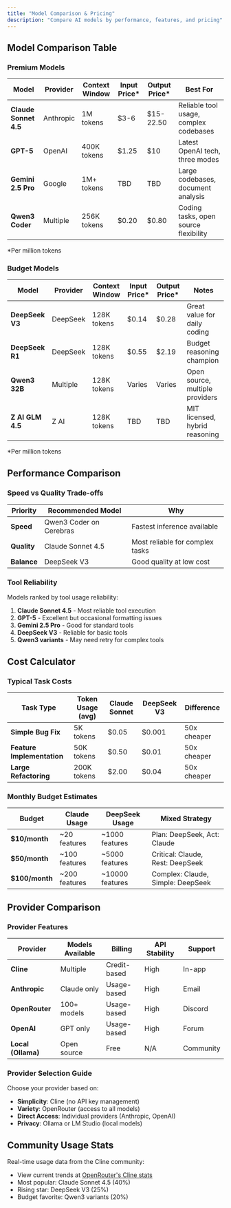 ```yaml
---
title: "Model Comparison & Pricing"
description: "Compare AI models by performance, features, and pricing"
---
```


## Model Comparison Table

### Premium Models

| Model | Provider | Context Window | Input Price* | Output Price* | Best For |
|-------|----------|---------------|--------------|---------------|----------|
| **Claude Sonnet 4.5** | Anthropic | 1M tokens | $3-6 | $15-22.50 | Reliable tool usage, complex codebases |
| **GPT-5** | OpenAI | 400K tokens | $1.25 | $10 | Latest OpenAI tech, three modes |
| **Gemini 2.5 Pro** | Google | 1M+ tokens | TBD | TBD | Large codebases, document analysis |
| **Qwen3 Coder** | Multiple | 256K tokens | $0.20 | $0.80 | Coding tasks, open source flexibility |

*Per million tokens

### Budget Models

| Model | Provider | Context Window | Input Price* | Output Price* | Notes |
|-------|----------|---------------|--------------|---------------|-------|
| **DeepSeek V3** | DeepSeek | 128K tokens | $0.14 | $0.28 | Great value for daily coding |
| **DeepSeek R1** | DeepSeek | 128K tokens | $0.55 | $2.19 | Budget reasoning champion |
| **Qwen3 32B** | Multiple | 128K tokens | Varies | Varies | Open source, multiple providers |
| **Z AI GLM 4.5** | Z AI | 128K tokens | TBD | TBD | MIT licensed, hybrid reasoning |

*Per million tokens

## Performance Comparison

### Speed vs Quality Trade-offs

| Priority | Recommended Model | Why |
|----------|------------------|-----|
| **Speed** | Qwen3 Coder on Cerebras | Fastest inference available |
| **Quality** | Claude Sonnet 4.5 | Most reliable for complex tasks |
| **Balance** | DeepSeek V3 | Good quality at low cost |

### Tool Reliability

Models ranked by tool usage reliability:
1. **Claude Sonnet 4.5** - Most reliable tool execution
2. **GPT-5** - Excellent but occasional formatting issues
3. **Gemini 2.5 Pro** - Good for standard tools
4. **DeepSeek V3** - Reliable for basic tools
5. **Qwen3 variants** - May need retry for complex tools

## Cost Calculator

### Typical Task Costs

| Task Type | Token Usage (avg) | Claude Sonnet | DeepSeek V3 | Difference |
|-----------|------------------|---------------|-------------|------------|
| **Simple Bug Fix** | 5K tokens | $0.05 | $0.001 | 50x cheaper |
| **Feature Implementation** | 50K tokens | $0.50 | $0.01 | 50x cheaper |
| **Large Refactoring** | 200K tokens | $2.00 | $0.04 | 50x cheaper |

### Monthly Budget Estimates

| Budget | Claude Usage | DeepSeek Usage | Mixed Strategy |
|--------|-------------|----------------|----------------|
| **$10/month** | ~20 features | ~1000 features | Plan: DeepSeek, Act: Claude |
| **$50/month** | ~100 features | ~5000 features | Critical: Claude, Rest: DeepSeek |
| **$100/month** | ~200 features | ~10000 features | Complex: Claude, Simple: DeepSeek |

## Provider Comparison

### Provider Features

| Provider | Models Available | Billing | API Stability | Support |
|----------|-----------------|---------|---------------|---------|
| **Cline** | Multiple | Credit-based | High | In-app |
| **Anthropic** | Claude only | Usage-based | High | Email |
| **OpenRouter** | 100+ models | Usage-based | High | Discord |
| **OpenAI** | GPT only | Usage-based | High | Forum |
| **Local (Ollama)** | Open source | Free | N/A | Community |

### Provider Selection Guide

Choose your provider based on:
- **Simplicity**: Cline (no API key management)
- **Variety**: OpenRouter (access to all models)
- **Direct Access**: Individual providers (Anthropic, OpenAI)
- **Privacy**: Ollama or LM Studio (local models)

## Community Usage Stats

Real-time usage data from the Cline community:
- View current trends at [OpenRouter's Cline stats](https://openrouter.ai/apps?url=https%3A%2F%2Fcline.bot%2F)
- Most popular: Claude Sonnet 4.5 (40%)
- Rising star: DeepSeek V3 (25%)
- Budget favorite: Qwen3 variants (20%)
